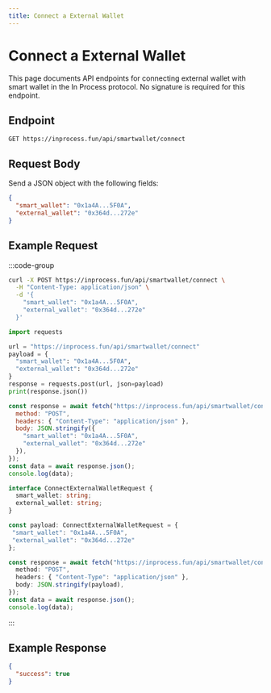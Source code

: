 ```yaml
---
title: Connect a External Wallet
---
```


# Connect a External Wallet

This page documents API endpoints for connecting external wallet with smart wallet in the In Process protocol.
No signature is required for this endpoint.

## Endpoint

```
GET https://inprocess.fun/api/smartwallet/connect
```

## Request Body

Send a JSON object with the following fields:

```json
{
  "smart_wallet": "0x1a4A...5F0A",
  "external_wallet": "0x364d...272e"
}
```

## Example Request

:::code-group

```bash [cURL]
curl -X POST https://inprocess.fun/api/smartwallet/connect \
  -H "Content-Type: application/json" \
  -d '{
    "smart_wallet": "0x1a4A...5F0A",
    "external_wallet": "0x364d...272e"
  }'
```

```python [Python]
import requests

url = "https://inprocess.fun/api/smartwallet/connect"
payload = {
  "smart_wallet": "0x1a4A...5F0A",
  "external_wallet": "0x364d...272e"
}
response = requests.post(url, json=payload)
print(response.json())
```

```javascript [JavaScript]
const response = await fetch("https://inprocess.fun/api/smartwallet/connect", {
  method: "POST",
  headers: { "Content-Type": "application/json" },
  body: JSON.stringify({
    "smart_wallet": "0x1a4A...5F0A",
    "external_wallet": "0x364d...272e"
  }),
});
const data = await response.json();
console.log(data);
```

```typescript [TypeScript]
interface ConnectExternalWalletRequest {
  smart_wallet: string;
  external_wallet: string;
}

const payload: ConnectExternalWalletRequest = {
 "smart_wallet": "0x1a4A...5F0A",
 "external_wallet": "0x364d...272e"
};

const response = await fetch("https://inprocess.fun/api/smartwallet/connect", {
  method: "POST",
  headers: { "Content-Type": "application/json" },
  body: JSON.stringify(payload),
});
const data = await response.json();
console.log(data);
```

:::

## Example Response

```json
{
  "success": true
}
```
